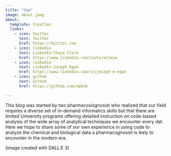 ```yaml
---
title: "Joe"
image: about.jpeg
about:
  template: trestles
  links:
    - icon: twitter
      text: Twitter
      href: https://twitter.com
    - icon: linkedin
      text: LinkedIn-Chase Clark
      href: https://www.linkedin.com/in/hirechase
    - icon: linkedin
      text: LinkedIn-Joseph Egan
      href: https://www.linkedin.com/in/joseph-m-egan
    - icon: github
      text: Github
      href: https://github.com/npbnb

---
```


This blog was started by two pharmacosisgnosist who realized that our field requires a diverse set of in-demand informatics skills but that there are limited University programs offering detailed instruction on code-based analysis of the wide array of analytical techniques we encounter every dat. Here we hope to share some of our own experience in using code to analyze the chemical and biological data a pharmacognosist is ikely to encounter in the modern era.

(image created with DALL·E 3)
